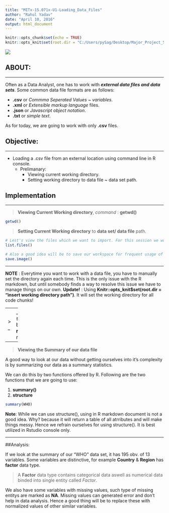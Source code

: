 ---
title: "MITx-15.071x-U1-Loading_Data_Files"
author: "Rahul Yadav"
date: "April 10, 2016"
output: html_document
---

```{r setup, include=FALSE}
knitr::opts_chunk$set(echo = TRUE)
knitr::opts_knit$set(root.dir = "C:/Users/pySag/Desktop/Major_Project_Summer_2016/Sectorwise_Data_Sets/Health & Family welfare" )
```



![](C:\Users\pySag\OneDrive\Pictures\Camera Roll\Loading data files.jpg)

## ABOUT:
--- --- 

Often as a Data Analyst, one has to work with **_external data files and data sets_**.
Some common data file formats are as follows:

* __.csv__ or _Commma Seperated Values ~ variables_.
* __.xml__ or _Extensible markup language_ files.
* __.json__ or _Javascript object notation_.
* __.txt__ or _simple text_.

As for today, we are going to work with only __.csv__ files.



## Objective:
--- ---

* Loading a .csv file from an external location using command line in R console.
    + Prelimanary:
        + Viewing current working directory.
        + Setting working directory to data file ~ data set path.


## Implementation
--- ---

> __Viewing Current Working directory__, _command_ : **getwd()**

```{r}
getwd()
```

> __Setting Current Working directory__ to __data set/ data file__ path.

``` {r}

# Lest's view the files which we want to import. For this session we would like to import "WHO.csv"
list.files()

# Also a good idea will be to save our workspace for frequent usage of our data files.
save.image()
```
-- --

__NOTE__ : Everytime you want to work with a data file, you have to manually set the directory again each time. This is the only issue with the R markdown, but until somebody finds a way to resolve this issue we have to manage things on our own.
__Update!__ : Using __Knitr::opts_knit$set(root.dir = "insert working directory path")__. It will set the working directory for all code chunks!

-- --
> __Loading__ the data set/data file_ with R built in function, __read.csv()__
``` {r}
WHO <- read.csv("WHO.csv")
```

-- --

> __Viewing the Summary of our data file__

A good way to look at our data without getting ourselves into it's complexity is by summarizing our data as a summary statistics.

We can do this by two functions offered by R. Following are the two functions that we are going to use:

1. **summary()**
2. **structure**


```{r}
summary(WHO)
```

**Note**: While we can use structure(), using in R markdown document is not a good idea. Why? because it will return a table of all atrributes and will make things messy. Hence we refrain ourselves for using structure(). It is best utilized in Rstudio console only.

-- --

##Analysis:

If we look at the summary of our "WHO" data set, it has 195 obv. of 13 variables.
Some variables are distinctive, for example **Country** & **Region** has **factor** data type.

> A **Factor** data type contains categorical data aswell as numerical data binded into single entity called _Factor_.

We also have some variables with missing values, such type of missing entitys are marked as **NA**.
Missing values can generated error and don't help in data analysis. Hence a good thing will be to replace these with normalized values of other similar variables.